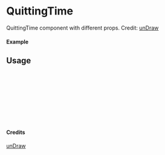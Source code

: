 
<Meta of={QuittingTime} title="unDraw/QuittingTime" />

# QuittingTime

QuittingTime component with different props.
Credit: [unDraw](https://undraw.co/illustrations)

#### Example

<Canvas of={QuittingTime.Primary} />

## Usage

```ts
import { QuittingTime } from "yadl-ui";

const Example = () => {
  return (
      <QuittingTime />
  );
};

export default Example;
```

#### Credits
[unDraw](https://undraw.co/illustrations)
